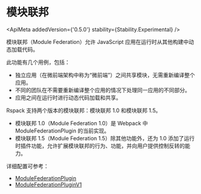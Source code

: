 
# 模块联邦

<ApiMeta addedVersion={'0.5.0'} stability={Stability.Experimental} />

模块联邦（Module Federation）允许 JavaScript 应用在运行时从其他构建中动态加载代码。

此功能有几个用例，包括：

- 独立应用（在微前端架构中称为“微前端”）之间共享模块，无需重新编译整个应用。
- 不同的团队在不需要重新编译整个应用的情况下处理同一应用的不同部分。
- 应用之间在运行时进行动态代码加载和共享。

Rspack 支持两个版本的模块联邦：模块联邦 1.0 和模块联邦 1.5。

- 模块联邦 1.0（Module Federation 1.0）是 Webpack 中 ModuleFederationPlugin 的当前实现。
- 模块联邦 1.5（Module Federation 1.5）除其他功能外，还为 1.0 添加了运行时插件功能，允许扩展模块联邦的行为、功能，并向用户提供控制反转的能力。

详细配置可参考：

- [ModuleFederationPlugin](/config/plugins.html#containermodulefederationplugin)
- [ModuleFederationPluginV1](/config/plugins.html#containermodulefederationpluginv1)
